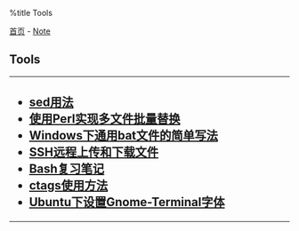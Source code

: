 %title Tools

[[../../index|首页]] - [[../index|Note]]
==Tools==
----
<h2>
* [[sed_usage|sed用法]]
* [[perl_multifile_replace|使用Perl实现多文件批量替换]]
* [[windows_bat_simple_usage|Windows下通用bat文件的简单写法]]
* [[ssh_upload_download_files|SSH远程上传和下载文件]]
* [[bash_review|Bash复习笔记]]
* [[ctags_usage|ctags使用方法]]
* [[ubuntu_gnome_terminal_font|Ubuntu下设置Gnome-Terminal字体]]
</h2>
----
